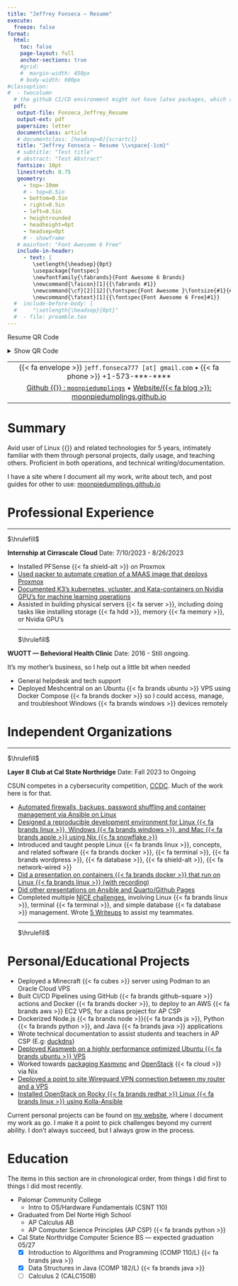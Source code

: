 ```yaml
---
title: "Jeffrey Fonseca — Resume"
execute:
  freeze: false
format: 
  html:
    toc: false
    page-layout: full
    anchor-sections: true
    #grid:
    #  margin-width: 450px
    # body-width: 600px
#classoption:
#  - twocolumn
  # the github CI/CD environment might not have latex packages, which are needed for rendering pdf. Keeping this commented to avoid problems. 
  pdf:
   output-file: Fonseca_Jeffrey_Resume
   output-ext: pdf
   papersize: letter
   documentclass: article
   # documentclass: [headsep=0]{scrartcl}
   title: "Jeffrey Fonseca — Resume \\vspace{-1cm}"
   # subtitle: "Test title"
   # abstract: "Test Abstract"
   fontsize: 10pt
   linestretch: 0.75
   geometry:
     - top=-10mm
     # - top=0.5in
     - bottom=0.5in
     - right=0.5in
     - left=0.5in
     - heightrounded
     - headheight=0pt
     - headsep=0pt
     # - showframe
   # mainfont: "Font Awesome 6 Free"
   include-in-header:
     - text: |
        \setlength{\headsep}{0pt}
        \usepackage{fontspec}
        \newfontfamily{\fabrands}{Font Awesome 6 Brands}
        \newcommand{\faicon}[1]{{\fabrands #1}}
        \newcommand{\cf}[2][12]{\fontspec{Font Awesome }\fontsize{#1}{#1}\selectfont #2}
        \newcommand{\fatext}[1]{{\fontspec{Font Awesome 6 Free}#1}}
  #  include-before-body: | 
  #     "\setlength{\headsep}{0pt}"
  #  - file: preamble.tex
---
```

\vspace{-0.4cm}
::: {.content-visible when-format="html"}

Resume QR Code

<details><summary>Show QR Code</summary>

{{< qrcode https://moonpiedumplings.github.io/resume/ >}}

</details>

:::


| |
|:------:|
| {{< fa envelope >}} `jeff.fonseca777 [at] gmail.com` • {{< fa phone >}} +1-573-\*\*\*-\*\*\*\* |
| [Github {{<fa brands github >}} : `moonpiedumplings`](https://github.com/moonpiedumplings) • [Website/{{< fa blog >}}: moonpiedumplings.github.io ](https://moonpiedumplings.github.io/) |

# Summary
Avid user of Linux {{<fa brands linux >}} and related technologies for 5 years, intimately familiar with them through personal projects, daily usage, and teaching others. Proficient in both operations, and technical writing/documentation.

I have a site where I document all my work, write about tech, and post guides for other to use: [moonpiedumplings.github.io](https://moonpiedumplings.github.io/)
\vspace{-0.2cm}

# Professional Experience
\vspace{-0.2cm}

<hr>[$\hrulefill$]{.content-visible when-format="pdf"}

**Internship at Cirrascale Cloud** \hfill Date: 7/10/2023 - 8/26/2023

* Installed PFSense {{< fa shield-alt >}} on Proxmox
* [Used packer to automate creation of a MAAS image that deploys Proxmox](https://github.com/moonpiedumplings/proxmox-maas/)
* [Documented K3's kubernetes, vcluster, and Kata-containers on Nvidia GPU's for machine learning operations](https://moonpiedumplings.github.io/rancher-ops/)
* Assisted in building physical servers {{< fa server >}}, including doing tasks like installing storage {{< fa hdd >}}, memory {{< fa memory >}}, or Nvidia GPU's
<hr>[$\hrulefill$]{.content-visible when-format="pdf"}

**WUOTT — Behevioral Health Clinic** \hfill Date: 2016 - Still ongoing. 

It's my mother's business, so I help out a little bit when needed

* General helpdesk and tech support
* Deployed Meshcentral on an Ubuntu {{< fa brands ubuntu >}} VPS using Docker Compose {{< fa brands docker >}} so I could access, manage, and troubleshoot <!--7--> Windows {{< fa brands windows >}} devices remotely

\vspace{-0.3cm}
# Independent Organizations
\vspace{-0.4cm}
<hr>[$\hrulefill$]{.content-visible when-format="pdf"}

**Layer 8 Club at Cal State Northridge** \hfill Date: Fall 2023 to Ongoing

CSUN competes in a cybersecurity competition, [CCDC](https://www.nationalccdc.org). Much of the work here is for that.  

* [Automated firewalls, backups, password shuffling and container management via Ansible on Linux](https://github.com/CSUN-CCDC/CCDC-2023/tree/main/linux/ansible/roles)
* [Designed a reproducible development environment for Linux {{< fa brands linux >}}, Windows {{< fa brands windows >}}, and Mac {{< fa brands apple >}} using Nix {{< fa snowflake >}}](https://moonpiedumplings.github.io/guides/ccdc-env)
* Introduced and taught people Linux {{< fa brands linux >}}, concepts, and related software {{< fa brands docker >}}, {{< fa terminal >}}, {{< fa brands wordpress >}}, {{< fa database >}}, {{< fa shield-alt >}}, {{< fa network-wired >}}
* [Did a presentation on containers {{< fa brands docker >}} that run on Linux {{< fa brands linux >}} (with recording)](https://moonpiedumplings.github.io/talks/containers)
* [Did other presentations on Ansible and Quarto/Github Pages](https://moonpiedumplings.github.io/talks/)
* Completed multiple [NICE challenges](https://nice-challenge.com/), involving Linux {{< fa brands linux >}}, terminal {{< fa terminal >}}, and simple database {{< fa database >}} management. Wrote [5 Writeups](https://moonpiedumplings.github.io/writeups/) to assist my teammates.
<hr>[$\hrulefill$]{.content-visible when-format="pdf"}
\vspace{-0.4cm}

# Personal/Educational Projects
\vspace{-0.4cm}
* Deployed a Minecraft {{< fa cubes >}} server using Podman to an Oracle Cloud VPS
* Built CI/CD Pipelines using GitHub {{< fa brands github-square >}} actions and Docker {{< fa brands docker >}}, to deploy to an AWS {{< fa brands aws >}} EC2 VPS, for a class project for AP CSP
* Dockerized Node.js {{< fa brands node >}}{{< fa brands js >}}, Python {{< fa brands python >}}, and Java {{< fa brands java >}} applications
* Wrote technical documentation to assist students and teachers in AP CSP (E.g: [duckdns](https://moonpiedumplings.github.io/guides/duckdns/))
* [Deployed Kasmweb on a highly performance optimized Ubuntu {{< fa brands ubuntu >}} VPS](https://moonpiedumplings.github.io/projects/setting-up-kasm/)
* Worked towards [packaging Kasmvnc](https://moonpiedumplings.github.io/projects/setting-up-kasm/) and [OpenStack](https://moonpiedumplings.github.io/projects/openstack-on-nixos/) {{< fa cloud >}} via Nix
* [Deployed a point to site Wireguard VPN connection between my router and a VPS](https://moonpiedumplings.github.io/projects/build-server-2/#router-networking)
* [Installed OpenStack on Rocky {{< fa brands redhat >}} Linux {{< fa brands linux >}} using Kolla-Ansible](https://moonpiedumplings.github.io/projects/build-server-2/)

Current personal projects can be found on [my website](https://moonpiedumplings.github.io/), where I document my work as go. I make it a point to pick challenges beyond my current ability. I don't always succeed, but I always grow in the process.

\vspace{-0.4cm}
# Education
\vspace{-0.3cm}
The items in this section are in chronological order, from things I did first to things I did most recently.

* Palomar Community College
    + Intro to OS/Hardware Fundamentals (CSNT 110)
* Graduated from Del Norte High School
    + AP Calculus AB
    + AP Computer Science Principles (AP CSP) {{< fa brands python >}}
* Cal State Northridge Computer Science BS — expected graduation 05/27
  - [X] Introduction to Algorithms and Programming (COMP 110/L) {{< fa brands java >}}
  - [X] Data Structures in Java (COMP 182/L) {{< fa brands java >}}
  - [ ] Calculus 2 (CALC150B)